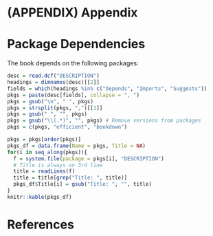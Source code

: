 # (APPENDIX) Appendix {-} 

# Package Dependencies 

The book depends on the following packages:

```r
desc = read.dcf("DESCRIPTION")
headings = dimnames(desc)[[2]]
fields = which(headings %in% c("Depends", "Imports", "Suggests"))
pkgs = paste(desc[fields], collapse = ", ")
pkgs = gsub("\n", " ", pkgs)
pkgs = strsplit(pkgs, ",")[[1]]
pkgs = gsub(" ", "", pkgs)
pkgs = gsub("\\(.*)", "", pkgs) # Remove versions from packages
pkgs = c(pkgs, "efficient", "bookdown")

pkgs = pkgs[order(pkgs)]
pkgs_df = data.frame(Name = pkgs, Title = NA)
for(i in seq_along(pkgs)){
  f = system.file(package = pkgs[i], "DESCRIPTION")
  # Title is always on 3rd line
  title = readLines(f)
  title = title[grep("Title: ", title)]
  pkgs_df$Title[i] = gsub("Title: ", "", title)
}
knitr::kable(pkgs_df)
```

# References {-}
